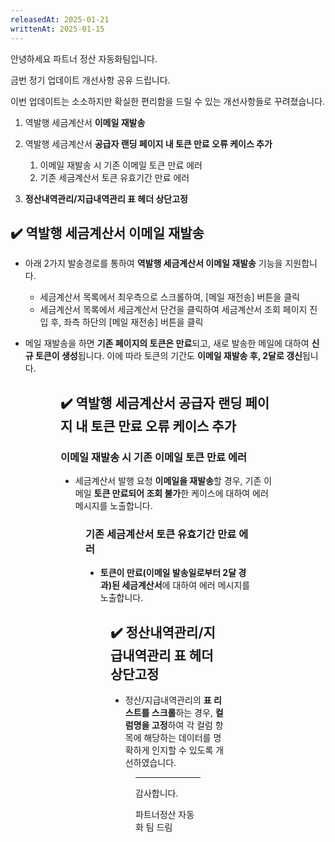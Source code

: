 ```yaml
---
releasedAt: 2025-01-21
writtenAt: 2025-01-15
---
```




안녕하세요 파트너 정산 자동화팀입니다.

금번 정기 업데이트 개선사항 공유 드립니다.

이번 업데이트는 소소하지만 확실한 편리함을 드릴 수 있는 개선사항들로 꾸려졌습니다.

1. 역발행 세금계산서 **이메일 재발송**

2. 역발행 세금계산서 **공급자 랜딩 페이지 내 토큰 만료 오류 케이스 추가**
   1. 이메일 재발송 시 기존 이메일 토큰 만료 에러
   2. 기존 세금계산서 토큰 유효기간 만료 에러

3. **정산내역관리/지급내역관리 표 헤더 상단고정**

## ✔️ 역발행 세금계산서 이메일 재발송

- 아래 2가지 발송경로를 통하여 **역발행 세금계산서 이메일 재발송** 기능을 지원합니다.
  - 세금계산서 목록에서 최우측으로 스크롤하여, \[메일 재전송] 버튼을 클릭
  - 세금계산서 목록에서 세금계산서 단건을 클릭하여 세금계산서 조회 페이지 진입 후, 좌측 하단의 \[메일 재전송] 버튼을 클릭

- 메일 재발송을 하면 **기존 페이지의 토큰은 만료**되고, 새로 발송한 메일에 대하여 **신규 토큰이 생성**됩니다. 이에 따라 토큰의 기간도 **이메일 재발송 후, 2달로 갱신**됩니다.

<Figure src={Image1} caption="발송경로 1. 세금계산서 목록에서 최우측으로 스크롤하여, [메일 재전송] 버튼 클릭" />

<Figure src={Image2} caption="발송경로 2. 세금계산서 목록에서 세금계산서 단건을 클릭하여 세금계산서 조회 페이지 진입 후, 좌측 하단의 [메일 재전송] 버튼 클릭" />

## ✔️ 역발행 세금계산서 공급자 랜딩 페이지 내 토큰 만료 오류 케이스 추가

### 이메일 재발송 시 기존 이메일 토큰 만료 에러

- 세금계산서 발행 요청 **이메일을 재발송**할 경우, 기존 이메일 **토큰 만료되어 조회 불가**한 케이스에 대하여 에러 메시지를 노출합니다.

<Figure src={Image3} caption="" />

### 기존 세금계산서 토큰 유효기간 만료 에러

- **토큰이 만료(이메일 발송일로부터 2달 경과)된 세금계산서**에 대하여 에러 메시지를 노출합니다.

<Figure src={Image4} caption="" />

## ✔️ 정산내역관리/지급내역관리 표 헤더 상단고정

- 정산/지급내역관리의 **표 리스트를 스크롤**하는 경우, **컬럼명을 고정**하여 각 컬럼 항목에 해당하는 데이터를 명확하게 인지할 수 있도록 개선하였습니다.

<Figure src={Image5} caption="" />

---

감사합니다.

파트너정산 자동화 팀 드림
